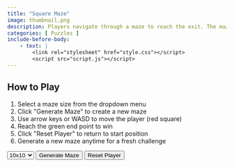 ```yaml
---
title: "Square Maze"
image: thumbnail.png
description: Players navigate through a maze to reach the exit. The maze can be randomly generated, and the player moves using keyboard controls.
categories: [ Puzzles ]
include-before-body:
    - text: |
        <link rel="stylesheet" href="style.css"></script>
        <script src="script.js"></script>
---
```



```{=html}
<div class="maze">
    <div class="instructions">
        <h2>How to Play</h2>
        <ol>
            <li>Select a maze size from the dropdown menu</li>
            <li>Click "Generate Maze" to create a new maze</li>
            <li>Use arrow keys or WASD to move the player (red square)</li>
            <li>Reach the green end point to win</li>
            <li>Click "Reset Player" to return to start position</li>
            <li>Generate a new maze anytime for a fresh challenge</li>
        </ol>
    </div>

    <div class="game-container">
        <div class="controls">
            <select id="mazeSize">
                <option value="11">10x10</option>
                <option value="21">20x20</option>
                <option value="31">30X30</option>
                <option value="41">40X40</option>
                <option value="51">50X50</option>
                <option value="61">60X60</option>
                <option value="71">70X70</option>
                <option value="81">80X80</option>
                <option value="91">90X90</option>
            </select>
            <button onclick="generateNewMaze()">Generate Maze</button>
            <button onclick="resetPlayer()">Reset Player</button>
        </div>
        <canvas id="mazeCanvas"></canvas>
    </div>
</div>

<script type="text/javascript">
   // Start new game when page loads
window.onload = function () {
   setTimeout(() => {
        generateNewMaze();
   }, 1000);
}
</script>
```
